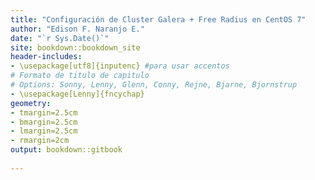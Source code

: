 ```yaml
--- 
title: "Configuración de Cluster Galera + Free Radius en CentOS 7"   
author: "Edison F. Naranjo E."
date: "`r Sys.Date()`"
site: bookdown::bookdown_site
header-includes:
- \usepackage[utf8]{inputenc} #para usar accentos
# Formato de titulo de capitulo
# Options: Sonny, Lenny, Glenn, Conny, Rejne, Bjarne, Bjornstrup
- \usepackage[Lenny]{fncychap}
geometry: 
- tmargin=2.5cm
- bmargin=2.5cm
- lmargin=2.5cm
- rmargin=2cm
output: bookdown::gitbook
  
---
```




